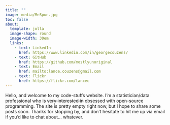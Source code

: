 ```yaml
---
title: ""
image: media/MeSpun.jpg
toc: false
about:
  template: jolla
  image-shape: round
  image-width: 30em
  links: 
    - text: LinkedIn
      href: https://www.linkedin.com/in/georgecouzens/
    - text: GitHub
      href: https://github.com/mostlyunoriginal
    - text: Email
      href: mailto:lance.couzens@gmail.com
    - text: Flickr
      href: https://flickr.com/lancec
---
```


Hello, and welcome to my code-stuffs website. I'm a statistician/data professional who is ~~very interested in~~ obsessed with open-source programming. The site is pretty empty right now, but I hope to share some posts soon. Thanks for stopping by, and don't hesitate to hit me up via email if you'd like to chat about... whatever.